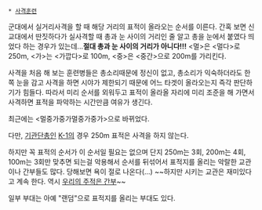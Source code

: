  * [[사격훈련]]

군대에서 실거리사격을 할 때 해당 거리의 표적이 올라오는 순서를 이른다.
간혹 보면 신교대에서 딴짓하다가 실사격할 때 총과 눈 사이의 거리인 줄 알고 총을 눈에서 붙였다 띄었다 하는 경우가 있는데...'''절대 총과 눈 사이의 거리가 아니다!!!''' 
<멀>은 <멀다>로 250m, <가>는 <가깝다>로 100m, <중>은 <중간>으로 200m를 가리킨다.

사격을 처음 해 보는 훈련병들은 총소리때문에 정신이 없고, 총소리가 익숙하더라도 한쪽 눈을 감고 사격을 하면 시야가 제한되기 때문에 어느 타겟이 올라오는지 즉각 판단하기가 힘들다. 따라서 미리 순서를 외워두고 표적이 올라올 자리에 미리 조준을 해 가면서 사격하면 표적을 파악하는 시간만큼 여유가 생긴다.

최근에는 <멀중가중가멀중가중가>으로 바뀌었다.

다만, [[기관단총]]인 [[K-1]]의 경우 250m 표적은 사격을 하지 않는다.

하지만 꼭 표적의 순서가 이 순서일 필요는 없으며 단지 250m는 3회, 200m는 4회, 100m는 3회만 맞추면 되는걸 악용해서 순서를 뒤섞어서 표적지를 올리는 악랄한 교관이나 간부들도 많다. 당해보면 욕이 절로 나온다(...) ~~하지만 시키는 교관은 재미있다고 계속 한다. 역시 [[우리의 주적은 간부]]~~


일부 부대는 아예 "랜덤"으로 표적지를 올리는 부대도 있다.
